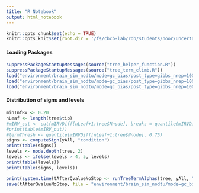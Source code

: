 ```yaml
---
title: "R Notebook"
output: html_notebook
---
```


```r
knitr::opts_chunk$set(echo = TRUE)
knitr::opts_knit$set(root.dir = '/fs/cbcb-lab/rob/students/noor/Uncertainity/treeTerminusScripts')
```

#### Loading Packages
```r
suppressPackageStartupMessages(source("tree_helper_function.R"))
suppressPackageStartupMessages(source("tree_term_climb.R"))
load("environment/brain_sim_nodtu/mode=gc_bias/post_type=gibbs_nrep=100_tf=100/yAll.RData")
load("environment/brain_sim_nodtu/mode=gc_bias/post_type=gibbs_nrep=100_tf=100/y.RData")
load("environment/brain_sim_nodtu/mode=gc_bias/post_type=gibbs_nrep=100_tf=100/tree.RData")
```

#### Distribution of signs and levels
```r
minInfRV <- 0.20
nLeaf <- length(tree$tip)
#mIRV_cut <- cut(mIRVDiff[nLeaf+1:tree$Nnode], breaks = quantile(mIRVDiff[nLeaf+1:tree$Nnode], 0:4/4), include.lowest = T)
#print(table(mIRV_cut))
#termThresh <- quantile(mIRVDiff[nLeaf+1:tree$Nnode], 0.75)
signs <- computeSign(yAll, "condition")
print(table(signs))
levels <- node.depth(tree, 2)
levels <- ifelse(levels > 4, 5, levels)
print(table(levels))
print(table(signs, levels))
```

```r
print(system.time(tAfterQvalueNoStop <- runTreeTermAlphas(tree, yAll, "condition", -10000, pCutOff = 0.05, pChild = 0.05, runType = c("a"), corr = c("qvalue"), alphas = c(0.01, 0.05, 0.10), cores = 3, compPThresh = T, temp=T, cSign=F)))
save(tAfterQvalueNoStop, file = "environment/brain_sim_nodtu/mode=gc_bias/post_type=gibbs_nrep=100_tf=100/tAfterQvalueNoStop.RData")
```